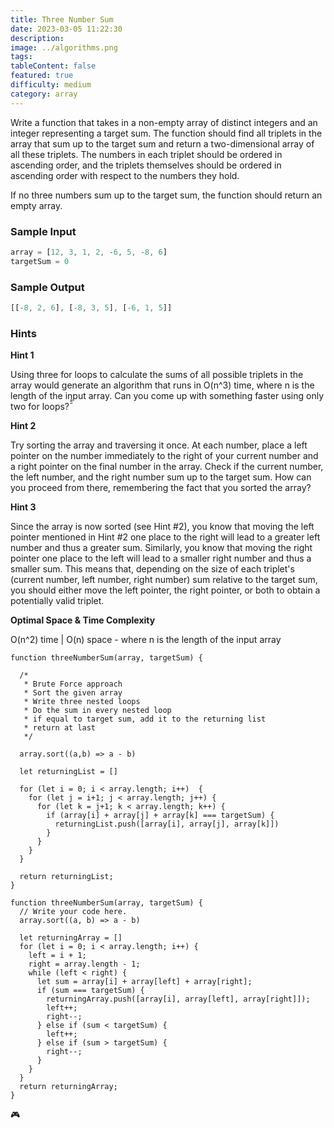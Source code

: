 ```yaml
---
title: Three Number Sum
date: 2023-03-05 11:22:30
description:
image: ../algorithms.png
tags:
tableContent: false
featured: true
difficulty: medium
category: array
---
```


Write a function that takes in a non-empty array of distinct integers and an integer representing a target sum. The function should find all triplets in the array that sum up to the target sum and return a two-dimensional array of all these triplets. The numbers in each triplet should be ordered in ascending order, and the triplets themselves should be ordered in ascending order with respect to the numbers they hold.

If no three numbers sum up to the target sum, the function should return an empty array.

### Sample Input

```js
array = [12, 3, 1, 2, -6, 5, -8, 6]
targetSum = 0
```

### Sample Output

```js
[[-8, 2, 6], [-8, 3, 5], [-6, 1, 5]]
```

### Hints

**Hint 1**

Using three for loops to calculate the sums of all possible triplets in the array would generate an algorithm that runs in O(n^3) time, where n is the length of the input array. Can you come up with something faster using only two for loops?̄̄̄

**Hint 2**

Try sorting the array and traversing it once. At each number, place a left pointer on the number immediately to the right of your current number and a right pointer on the final number in the array. Check if the current number, the left number, and the right number sum up to the target sum. How can you proceed from there, remembering the fact that you sorted the array?

**Hint 3**

Since the array is now sorted (see Hint #2), you know that moving the left pointer mentioned in Hint #2 one place to the right will lead to a greater left number and thus a greater sum. Similarly, you know that moving the right pointer one place to the left will lead to a smaller right number and thus a smaller sum. This means that, depending on the size of each triplet's (current number, left number, right number) sum relative to the target sum, you should either move the left pointer, the right pointer, or both to obtain a potentially valid triplet.

**Optimal Space & Time Complexity**

O(n^2) time | O(n) space - where n is the length of the input array

```js:Solution-1
function threeNumberSum(array, targetSum) {

  /*
   * Brute Force approach
   * Sort the given array
   * Write three nested loops
   * Do the sum in every nested loop
   * if equal to target sum, add it to the returning list
   * return at last
   */

  array.sort((a,b) => a - b)

  let returningList = []
  
  for (let i = 0; i < array.length; i++)  {
    for (let j = i+1; j < array.length; j++) {
      for (let k = j+1; k < array.length; k++) {
        if (array[i] + array[j] + array[k] === targetSum) {
          returningList.push([array[i], array[j], array[k]])
        }
      }
    }
  }

  return returningList;
}
```

```js:Solution-2
function threeNumberSum(array, targetSum) {
  // Write your code here.
  array.sort((a, b) => a - b)
  
  let returningArray = []
  for (let i = 0; i < array.length; i++) {
    left = i + 1;
    right = array.length - 1;
    while (left < right) {
      let sum = array[i] + array[left] + array[right];
      if (sum === targetSum) {
        returningArray.push([array[i], array[left], array[right]]);
        left++;
        right--;
      } else if (sum < targetSum) {
        left++;
      } else if (sum > targetSum) {
        right--;
      }
    }
  }
  return returningArray;
}
```

🎮
